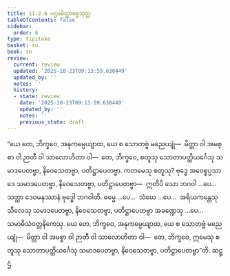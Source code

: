 ```yaml
---
title: 11.2.6 ပဌမမိတ္တာမစ္စသုတ္တ
tableOfContents: false
sidebar:
  order: 6
type: tipitaka
basket: su
book: sn
review:
  current: review
  updated: '2025-10-23T09:13:59.630449'
  updated_by: ''
  notes: ''
  history:
  - state: review
    date: '2025-10-23T09:13:59.630449'
    updated_by: ''
    notes: ''
    previous_state: draft
---
```



<ReviewStatus review={frontmatter.review} showDetails={true} />

<HypothesisAnnotation frontmatter={frontmatter} />

<DynamicBreadcrumb />

<Division number="1012" book="sn" e="ch" v="18" p="431">

<Paragraph number="1883" book="sn">
“ယေ တေ, ဘိက္ခဝေ, အနုကမ္ပေယျာထ, ယေ စ သောတဗ္ဗံ မညေယျုံ—  မိတ္တာ ဝါ အမစ္စာ ဝါ ဉာတီ ဝါ သာလောဟိတာ ဝါ—  တေ, ဘိက္ခဝေ, စတူသု သောတာပတ္တိယင်္ဂေသု သမာဒပေတဗ္ဗာ, နိဝေသေတဗ္ဗာ, ပတိဋ္ဌာပေတဗ္ဗာ. ကတမေသု စတူသု? ဗုဒ္ဓေ အဝေစ္စပ္ပသာဒေ သမာဒပေတဗ္ဗာ, နိဝေသေတဗ္ဗာ, ပတိဋ္ဌာပေတဗ္ဗာ—  ဣတိပိ သော ဘဂဝါ …ပေ…  သတ္ထာ ဒေဝမနုဿာနံ ဗုဒ္ဓေါ ဘဂဝါတိ. ဓမ္မေ …ပေ…  သံဃေ …ပေ…  အရိယကန္တေသု သီလေသု သမာဒပေတဗ္ဗာ, နိဝေသေတဗ္ဗာ, ပတိဋ္ဌာပေတဗ္ဗာ အခဏ္ဍေသု …ပေ…  သမာဓိသံဝတ္တနိကေသု. ယေ တေ, ဘိက္ခဝေ, အနုကမ္ပေယျာထ, ယေ စ သောတဗ္ဗံ မညေယျုံ—  မိတ္တာ ဝါ အမစ္စာ ဝါ ဉာတီ ဝါ သာလောဟိတာ ဝါ—  တေ, ဘိက္ခဝေ, ဣမေသု စတူသု သောတာပတ္တိယင်္ဂေသု သမာဒပေတဗ္ဗာ, နိဝေသေတဗ္ဗာ, ပတိဋ္ဌာပေတဗ္ဗာ”တိ.

</Paragraph>
</Division>

<Paragraph number="1884" type="center" book="sn">
ဆဋ္ဌံ.
</Paragraph>